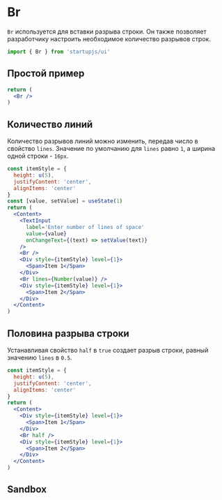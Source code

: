 
# Br

`Br` используется для вставки разрыва строки. Он также позволяет разработчику настроить необходимое количество разрывов строк.

```jsx
import { Br } from 'startupjs/ui'
```

## Простой пример
```jsx example
return (
  <Br />
)
```

## Количество линий

Количество разрывов линий можно изменить, передав число в свойство `lines`. Значение по умолчанию для `lines` равно `1`, а ширина одной строки - `16px`.

```jsx example
const itemStyle = {
  height: u(5),
  justifyContent: 'center',
  alignItems: 'center'
}
const [value, setValue] = useState(1)
return (
  <Content>
    <TextInput
      label='Enter number of lines of space'
      value={value}
      onChangeText={(text) => setValue(text)}
    />
    <Br />
    <Div style={itemStyle} level={1}>
      <Span>Item 1</Span>
    </Div>
    <Br lines={Number(value)} />
    <Div style={itemStyle} level={1}>
      <Span>Item 2</Span>
    </Div>
  </Content>
)
```

## Половина разрыва строки

Устанавливая свойство `half` в `true` создает разрыв строки, равный значению `lines` в `0.5`.

```jsx example
const itemStyle = {
  height: u(5),
  justifyContent: 'center',
  alignItems: 'center'
}
return (
  <Content>
    <Div style={itemStyle} level={1}>
      <Span>Item 1</Span>
    </Div>
    <Br half />
    <Div style={itemStyle} level={1}>
      <Span>Item 2</Span>
    </Div>
  </Content>
)
```

## Sandbox

<Sandbox Component={Br} />
